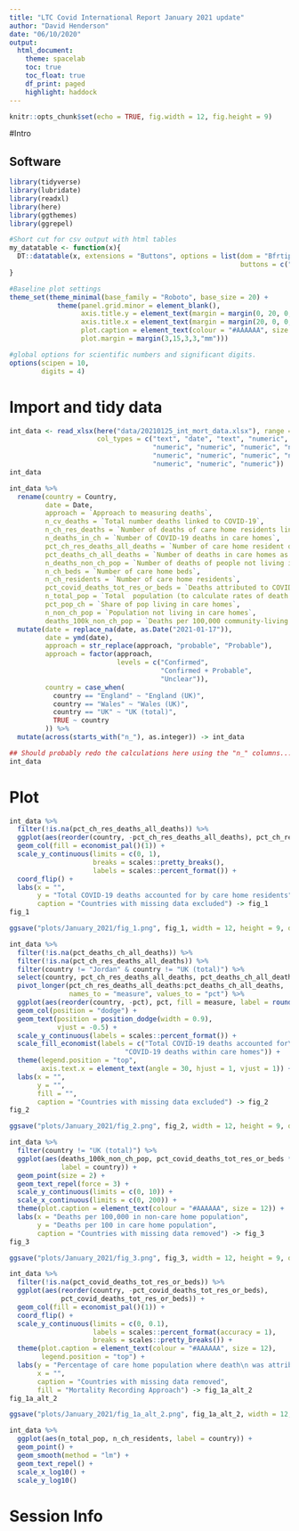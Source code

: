 ```yaml
---
title: "LTC Covid International Report January 2021 update"
author: "David Henderson"
date: "06/10/2020"
output: 
  html_document:
    theme: spacelab
    toc: true
    toc_float: true
    df_print: paged
    highlight: haddock
---
```


```r
knitr::opts_chunk$set(echo = TRUE, fig.width = 12, fig.height = 9)
```

#Intro

## Software

```r
library(tidyverse)
library(lubridate)
library(readxl)
library(here)
library(ggthemes)
library(ggrepel)

#Short cut for csv output with html tables
my_datatable <- function(x){
  DT::datatable(x, extensions = "Buttons", options = list(dom = "Bfrtip", 
                                                          buttons = c("csv")))
}

#Baseline plot settings
theme_set(theme_minimal(base_family = "Roboto", base_size = 20) +
            theme(panel.grid.minor = element_blank(),
                  axis.title.y = element_text(margin = margin(0, 20, 0, 0)),
                  axis.title.x = element_text(margin = margin(20, 0, 0, 0)),
                  plot.caption = element_text(colour = "#AAAAAA", size = 12),
                  plot.margin = margin(3,15,3,3,"mm")))

#global options for scientific numbers and significant digits.          
options(scipen = 10,
        digits = 4)
```


# Import and tidy data

```r
int_data <- read_xlsx(here("data/20210125_int_mort_data.xlsx"), range = "A3:P31", 
                      col_types = c("text", "date", "text", "numeric", "numeric",
                                    "numeric", "numeric", "numeric", "numeric",
                                    "numeric", "numeric", "numeric", "numeric",
                                    "numeric", "numeric", "numeric"))
int_data
```




```r
int_data %>% 
  rename(country = Country,
         date = Date,
         approach = `Approach to measuring deaths`,
         n_cv_deaths = `Total number deaths linked to COVID-19`,
         n_ch_res_deaths = `Number of deaths of care home residents linked to COVID-19`,
         n_deaths_in_ch = `Number of COVID-19 deaths in care homes`,
         pct_ch_res_deaths_all_deaths = `Number of care home resident deaths as % of all COVID-19 deaths`,
         pct_deaths_ch_all_deaths = `Number of deaths in care homes as % of all COVID-19 deaths`,
         n_deaths_non_ch_pop = `Number of deaths of people not living in care homes`,
         n_ch_beds = `Number of care home beds`,
         n_ch_residents = `Number of care home residents`,
         pct_covid_deaths_tot_res_or_beds = `Deaths attributed to COVID as percentage of all care home residents/beds`,
         n_total_pop = `Total  population (to calculate rates of death per 100,000)`,
         pct_pop_ch = `Share of pop living in care homes`, 
         n_non_ch_pop = `Population not living in care homes`,
         deaths_100k_non_ch_pop = `Deaths per 100,000 community-living  population`) %>% 
  mutate(date = replace_na(date, as.Date("2021-01-17")),
         date = ymd(date),
         approach = str_replace(approach, "probable", "Probable"),
         approach = factor(approach,
                           levels = c("Confirmed",
                                      "Confirmed + Probable",
                                      "Unclear")),
         country = case_when(
           country == "England" ~ "England (UK)",
           country == "Wales" ~ "Wales (UK)",
           country == "UK" ~ "UK (total)",
           TRUE ~ country
         )) %>% 
  mutate(across(starts_with("n_"), as.integer)) -> int_data

## Should probably redo the calculations here using the "n_" columns....
int_data
```


# Plot


```r
int_data %>% 
  filter(!is.na(pct_ch_res_deaths_all_deaths)) %>% 
  ggplot(aes(reorder(country, -pct_ch_res_deaths_all_deaths), pct_ch_res_deaths_all_deaths)) +
  geom_col(fill = economist_pal()(1)) +
  scale_y_continuous(limits = c(0, 1),
                     breaks = scales::pretty_breaks(),
                     labels = scales::percent_format()) +
  coord_flip() +
  labs(x = "",
       y = "Total COVID-19 deaths accounted for by care home residents",
       caption = "Countries with missing data excluded") -> fig_1
fig_1
```


```r
ggsave("plots/January_2021/fig_1.png", fig_1, width = 12, height = 9, dpi = 300)
```


```r
int_data %>% 
  filter(!is.na(pct_deaths_ch_all_deaths)) %>% 
  filter(!is.na(pct_ch_res_deaths_all_deaths)) %>% 
  filter(country != "Jordan" & country != "UK (total)") %>% 
  select(country, pct_ch_res_deaths_all_deaths, pct_deaths_ch_all_deaths) %>% 
  pivot_longer(pct_ch_res_deaths_all_deaths:pct_deaths_ch_all_deaths, 
               names_to = "measure", values_to = "pct") %>% 
  ggplot(aes(reorder(country, -pct), pct, fill = measure, label = round(pct*100, 0))) +
  geom_col(position = "dodge") +
  geom_text(position = position_dodge(width = 0.9),
            vjust = -0.5) +
  scale_y_continuous(labels = scales::percent_format()) +
  scale_fill_economist(labels = c("Total COVID-19 deaths accounted for\nby care home residents",
                             "COVID-19 deaths within care homes")) +
  theme(legend.position = "top",
        axis.text.x = element_text(angle = 30, hjust = 1, vjust = 1)) +
  labs(x = "",
       y = "",
       fill = "",
       caption = "Countries with missing data excluded") -> fig_2
fig_2
```

```r
ggsave("plots/January_2021/fig_2.png", fig_2, width = 12, height = 9, dpi = 300)
```


```r
int_data %>% 
  filter(country != "UK (total)") %>% 
  ggplot(aes(deaths_100k_non_ch_pop, pct_covid_deaths_tot_res_or_beds * 100,
             label = country)) +
  geom_point(size = 2) +
  geom_text_repel(force = 3) +
  scale_y_continuous(limits = c(0, 10)) +
  scale_x_continuous(limits = c(0, 200)) +
  theme(plot.caption = element_text(colour = "#AAAAAA", size = 12)) +
  labs(x = "Deaths per 100,000 in non-care home population",
       y = "Deaths per 100 in care home population",
       caption = "Countries with missing data removed") -> fig_3
fig_3
```

```r
ggsave("plots/January_2021/fig_3.png", fig_3, width = 12, height = 9, dpi = 300)
```



```r
int_data %>% 
  filter(!is.na(pct_covid_deaths_tot_res_or_beds)) %>%
  ggplot(aes(reorder(country, -pct_covid_deaths_tot_res_or_beds), 
             pct_covid_deaths_tot_res_or_beds)) +
  geom_col(fill = economist_pal()(1)) +
  coord_flip() +
  scale_y_continuous(limits = c(0, 0.1),
                     labels = scales::percent_format(accuracy = 1),
                     breaks = scales::pretty_breaks()) +
  theme(plot.caption = element_text(colour = "#AAAAAA", size = 12),
        legend.position = "top") +
  labs(y = "Percentage of care home population where death\n was attributed to COVID-19",
       x = "",
       caption = "Countries with missing data removed",
       fill = "Mortality Recording Approach") -> fig_1a_alt_2
fig_1a_alt_2
```

```r
ggsave("plots/January_2021/fig_1a_alt_2.png", fig_1a_alt_2, width = 12, height = 9, dpi = 300)
```




```r
int_data %>% 
  ggplot(aes(n_total_pop, n_ch_residents, label = country)) +
  geom_point() +
  geom_smooth(method = "lm") +
  geom_text_repel() +
  scale_x_log10() +
  scale_y_log10()
```





# Session Info
